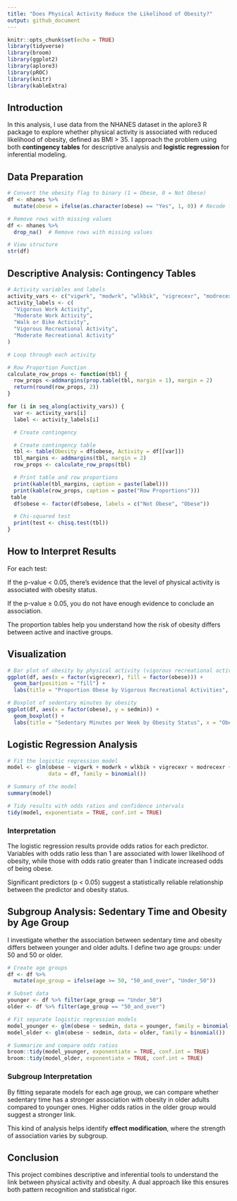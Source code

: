 ```yaml
---
title: "Does Physical Activity Reduce the Likelihood of Obesity?"
output: github_document
---
```


```r
knitr::opts_chunk$set(echo = TRUE)
library(tidyverse)
library(broom)
library(ggplot2)
library(aplore3)
library(pROC)
library(knitr)
library(kableExtra)
```

## Introduction

In this analysis, I use data from the NHANES dataset in the aplore3 R package to explore whether physical activity is associated with reduced likelihood of obesity, defined as BMI \> 35. I approach the problem using both **contingency tables** for descriptive analysis and **logistic regression** for inferential modeling.

## Data Preparation

```r
# Convert the obesity flag to binary (1 = Obese, 0 = Not Obese)
df <- nhanes %>%
  mutate(obese = ifelse(as.character(obese) == "Yes", 1, 0)) # Recode for logistic regression

# Remove rows with missing values
df <- nhanes %>%
  drop_na()  # Remove rows with missing values

# View structure
str(df)
```

## Descriptive Analysis: Contingency Tables

```r

# Activity variables and labels
activity_vars <- c("vigwrk", "modwrk", "wlkbik", "vigrecexr", "modrecexr")
activity_labels <- c(
  "Vigorous Work Activity",
  "Moderate Work Activity",
  "Walk or Bike Activity",
  "Vigorous Recreational Activity",
  "Moderate Recreational Activity"
)

# Loop through each activity

# Row Proportion Function
calculate_row_props <- function(tbl) {
  row_props <-addmargins(prop.table(tbl, margin = 1), margin = 2)
  return(round(row_props, 2))
}

for (i in seq_along(activity_vars)) {
  var <- activity_vars[i]
  label <- activity_labels[i]

  # Create contingency

  # Create contingency table
  tbl <- table(Obesity = df$obese, Activity = df[[var]])
  tbl_margins <- addmargins(tbl, margin = 2)
  row_props <- calculate_row_props(tbl)

  # Print table and row proportions
  print(kable(tbl_margins, caption = paste(label)))
  print(kable(row_props, caption = paste("Row Proportions")))
 table
  df$obese <- factor(df$obese, labels = c("Not Obese", "Obese"))

  # Chi-squared test
  print(test <- chisq.test(tbl))
}
```

## How to Interpret Results

For each test:

If the p-value \< 0.05, there’s evidence that the level of physical activity is associated with obesity status.

If the p-value ≥ 0.05, you do not have enough evidence to conclude an association.

The proportion tables help you understand how the risk of obesity differs between active and inactive groups.

## Visualization

```r
# Bar plot of obesity by physical activity (vigorous recreational activities)
ggplot(df, aes(x = factor(vigrecexr), fill = factor(obese))) +
  geom_bar(position = "fill") +
  labs(title = "Proportion Obese by Vigorous Recreational Activities", x = "Vigorous Recreational Activities", y = "Proportion", fill = "Obese")

# Boxplot of sedentary minutes by obesity
ggplot(df, aes(x = factor(obese), y = sedmin)) +
  geom_boxplot() +
  labs(title = "Sedentary Minutes per Week by Obesity Status", x = "Obese", y = "Sedentary Minutes")
```

## Logistic Regression Analysis

```r
# Fit the logistic regression model
model <- glm(obese ~ vigwrk + modwrk + wlkbik + vigrecexr + modrecexr + sedmin,
             data = df, family = binomial())

# Summary of the model
summary(model)

# Tidy results with odds ratios and confidence intervals
tidy(model, exponentiate = TRUE, conf.int = TRUE)
```

### Interpretation

The logistic regression results provide odds ratios for each predictor. Variables with odds ratio less than 1 are associated with lower likelihood of obesity, while those with odds ratio greater than 1 indicate increased odds of being obese.

Significant predictors (p \< 0.05) suggest a statistically reliable relationship between the predictor and obesity status.

## Subgroup Analysis: Sedentary Time and Obesity by Age Group

I investigate whether the association between sedentary time and obesity differs between younger and older adults. I define two age groups: under 50 and 50 or older.

```r
# Create age groups
df <- df %>%
  mutate(age_group = ifelse(age >= 50, "50_and_over", "Under_50"))

# Subset data
younger <- df %>% filter(age_group == "Under_50")
older <- df %>% filter(age_group == "50_and_over")

# Fit separate logistic regression models
model_younger <- glm(obese ~ sedmin, data = younger, family = binomial())
model_older <- glm(obese ~ sedmin, data = older, family = binomial())

# Summarize and compare odds ratios
broom::tidy(model_younger, exponentiate = TRUE, conf.int = TRUE)
broom::tidy(model_older, exponentiate = TRUE, conf.int = TRUE)
```

### Subgroup Interpretation

By fitting separate models for each age group, we can compare whether sedentary time has a stronger association with obesity in older adults compared to younger ones. Higher odds ratios in the older group would suggest a stronger link.

This kind of analysis helps identify **effect modification**, where the strength of association varies by subgroup.

## Conclusion

This project combines descriptive and inferential tools to understand the link between physical activity and obesity. A dual approach like this ensures both pattern recognition and statistical rigor.
